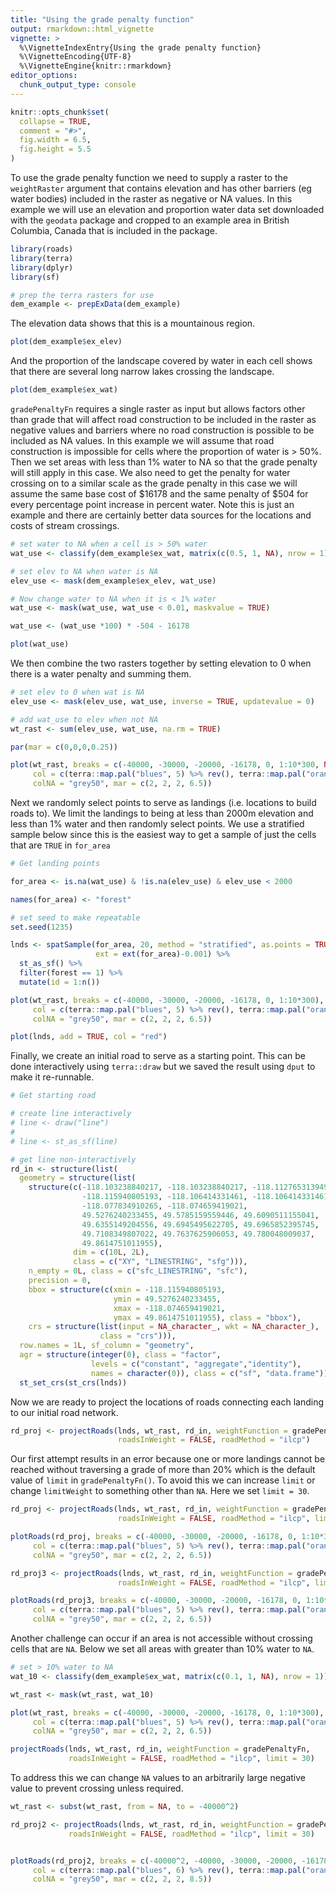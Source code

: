 ```yaml
---
title: "Using the grade penalty function"
output: rmarkdown::html_vignette
vignette: >
  %\VignetteIndexEntry{Using the grade penalty function}
  %\VignetteEncoding{UTF-8}
  %\VignetteEngine{knitr::rmarkdown}
editor_options: 
  chunk_output_type: console
---
```


```r
knitr::opts_chunk$set(
  collapse = TRUE,
  comment = "#>", 
  fig.width = 6.5, 
  fig.height = 5.5
)
```

To use the grade penalty function we need to supply a raster to the `weightRaster` argument that contains elevation and has other barriers (eg water bodies) included in the raster as negative or NA values. In this example we will use an elevation and proportion water data set downloaded with the `geodata` package and cropped to an example area in British Columbia, Canada that is included in the package.    

```r
library(roads)
library(terra)
library(dplyr)
library(sf)

# prep the terra rasters for use
dem_example <- prepExData(dem_example)
```

The elevation data shows that this is a mountainous region. 
```r
plot(dem_example$ex_elev)
```

And the proportion of the landscape covered by water in each cell shows that there are several long narrow lakes crossing the landscape. 
```r
plot(dem_example$ex_wat)
```

`gradePenaltyFn` requires a single raster as input but allows factors other than grade that will affect road construction to be included in the raster as negative values and barriers where no road construction is possible to be included as NA values. In this example we will assume that road construction is impossible for cells where the proportion of water is > 50%. Then we set areas with less than 1% water to NA so that the grade penalty will still apply in this case. We also need to get the penalty for water crossing on to a similar scale as the grade penalty in this case we will assume the same base cost of \$16178 and the same penalty of \$504 for every percentage point increase in percent water. Note this is just an example and there are certainly better data sources for the locations and costs of stream crossings. 

```r
# set water to NA when a cell is > 50% water
wat_use <- classify(dem_example$ex_wat, matrix(c(0.5, 1, NA), nrow = 1))

# set elev to NA when water is NA
elev_use <- mask(dem_example$ex_elev, wat_use)

# Now change water to NA when it is < 1% water
wat_use <- mask(wat_use, wat_use < 0.01, maskvalue = TRUE)

wat_use <- (wat_use *100) * -504 - 16178

plot(wat_use)
```

We then combine the two rasters together by setting elevation to 0 when there is a water penalty and summing them.

```r
# set elev to 0 when wat is NA
elev_use <- mask(elev_use, wat_use, inverse = TRUE, updatevalue = 0)

# add wat_use to elev when not NA
wt_rast <- sum(elev_use, wat_use, na.rm = TRUE)

par(mar = c(0,0,0,0.25))

plot(wt_rast, breaks = c(-40000, -30000, -20000, -16178, 0, 1:10*300, NA), 
     col = c(terra::map.pal("blues", 5) %>% rev(), terra::map.pal("oranges", 10)), 
     colNA = "grey50", mar = c(2, 2, 2, 6.5))
```

Next we randomly select points to serve as landings (i.e. locations to build roads to). We limit the landings to being at less than 2000m elevation and less than 1% water and then randomly select points. We use a stratified sample below since this is the easiest way to get a sample of just the cells that are `TRUE` in `for_area` 

```r
# Get landing points

for_area <- is.na(wat_use) & !is.na(elev_use) & elev_use < 2000

names(for_area) <- "forest"

# set seed to make repeatable
set.seed(1235)

lnds <- spatSample(for_area, 20, method = "stratified", as.points = TRUE,
                   ext = ext(for_area)-0.001) %>%
  st_as_sf() %>% 
  filter(forest == 1) %>% 
  mutate(id = 1:n())

plot(wt_rast, breaks = c(-40000, -30000, -20000, -16178, 0, 1:10*300), 
     col = c(terra::map.pal("blues", 5) %>% rev(), terra::map.pal("oranges", 10)), 
     colNA = "grey50", mar = c(2, 2, 2, 6.5))

plot(lnds, add = TRUE, col = "red")

```

Finally, we create an initial road to serve as a starting point. This can be done interactively using `terra::draw` but we saved the result using `dput` to make it re-runnable.  

```r
# Get starting road

# create line interactively
# line <- draw("line")
# 
# line <- st_as_sf(line)

# get line non-interactively
rd_in <- structure(list(
  geometry = structure(list(
    structure(c(-118.103238840217, -118.103238840217, -118.112765313949, -118.115940805193, 
                -118.115940805193, -118.106414331461, -118.106414331461, -118.100063348973,
                -118.077834910265, -118.074659419021, 
                49.5276240233455, 49.5785159559446, 49.6090511155041, 
                49.6355149204556, 49.6945495622705, 49.6965852395745,
                49.7108349807022, 49.7637625906053, 49.780048009037,
                49.8614751011955), 
              dim = c(10L, 2L), 
              class = c("XY", "LINESTRING", "sfg"))),
    n_empty = 0L, class = c("sfc_LINESTRING", "sfc"),
    precision = 0, 
    bbox = structure(c(xmin = -118.115940805193, 
                       ymin = 49.5276240233455, 
                       xmax = -118.074659419021, 
                       ymax = 49.8614751011955), class = "bbox"),
    crs = structure(list(input = NA_character_, wkt = NA_character_),
                    class = "crs"))), 
  row.names = 1L, sf_column = "geometry",
  agr = structure(integer(0), class = "factor", 
                  levels = c("constant", "aggregate","identity"), 
                  names = character(0)), class = c("sf", "data.frame")) %>% 
  st_set_crs(st_crs(lnds))

```

Now we are ready to project the locations of roads connecting each landing to our initial road network.


```r
rd_proj <- projectRoads(lnds, wt_rast, rd_in, weightFunction = gradePenaltyFn, 
                        roadsInWeight = FALSE, roadMethod = "ilcp")
```

Our first attempt results in an error because one or more landings cannot be reached without traversing a grade of more than 20% which is the default value of `limit` in `gradePenaltyFn()`. To avoid this we can increase `limit` or change `limitWeight` to something other than `NA`. Here we set `limit = 30`.


```r
rd_proj <- projectRoads(lnds, wt_rast, rd_in, weightFunction = gradePenaltyFn, 
                        roadsInWeight = FALSE, roadMethod = "ilcp", limit = 30)

plotRoads(rd_proj, breaks = c(-40000, -30000, -20000, -16178, 0, 1:10*300), 
     col = c(terra::map.pal("blues", 5) %>% rev(), terra::map.pal("oranges", 10)), 
     colNA = "grey50", mar = c(2, 2, 2, 6.5))

rd_proj3 <- projectRoads(lnds, wt_rast, rd_in, weightFunction = gradePenaltyFn, 
                        roadsInWeight = FALSE, roadMethod = "ilcp", limitWeight = 40000^2)

plotRoads(rd_proj3, breaks = c(-40000, -30000, -20000, -16178, 0, 1:10*300), 
     col = c(terra::map.pal("blues", 5) %>% rev(), terra::map.pal("oranges", 10)), 
     colNA = "grey50", mar = c(2, 2, 2, 6.5))
```

Another challenge can occur if an area is not accessible without crossing cells that are `NA`. Below we set all areas with greater than 10% water to `NA`.   

```r
# set > 10% water to NA 
wat_10 <- classify(dem_example$ex_wat, matrix(c(0.1, 1, NA), nrow = 1))

wt_rast <- mask(wt_rast, wat_10)

plot(wt_rast, breaks = c(-40000, -30000, -20000, -16178, 0, 1:10*300), 
     col = c(terra::map.pal("blues", 5) %>% rev(), terra::map.pal("oranges", 10)), 
     colNA = "grey50", mar = c(2, 2, 2, 6.5))

projectRoads(lnds, wt_rast, rd_in, weightFunction = gradePenaltyFn,
             roadsInWeight = FALSE, roadMethod = "ilcp", limit = 30)

```

To address this we can change `NA` values to an arbitrarily large negative value to prevent crossing unless required. 

```r
wt_rast <- subst(wt_rast, from = NA, to = -40000^2)

rd_proj2 <- projectRoads(lnds, wt_rast, rd_in, weightFunction = gradePenaltyFn,
             roadsInWeight = FALSE, roadMethod = "ilcp", limit = 30)


plotRoads(rd_proj2, breaks = c(-40000^2, -40000, -30000, -20000, -16178, 0, 1:10*300), 
     col = c(terra::map.pal("blues", 6) %>% rev(), terra::map.pal("oranges", 10)), 
     colNA = "grey50", mar = c(2, 2, 2, 8.5))
```

